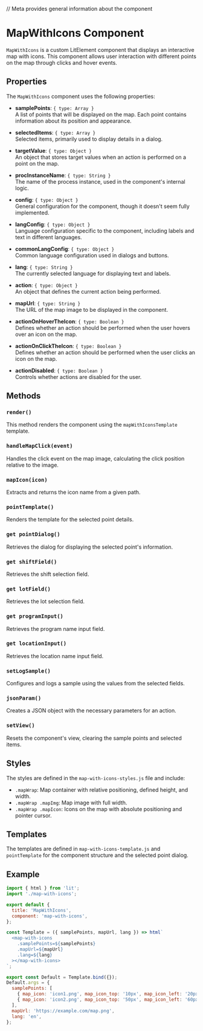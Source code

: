 
// Meta provides general information about the component
<Meta title="Components/Map With Icons" component={MapWithIcons} />

# MapWithIcons Component

`MapWithIcons` is a custom LitElement component that displays an interactive map with icons. This component allows user interaction with different points on the map through clicks and hover events.

## Properties

The `MapWithIcons` component uses the following properties:

- **samplePoints**: `{ type: Array }`  
  A list of points that will be displayed on the map. Each point contains information about its position and appearance.

- **selectedItems**: `{ type: Array }`  
  Selected items, primarily used to display details in a dialog.

- **targetValue**: `{ type: Object }`  
  An object that stores target values when an action is performed on a point on the map.

- **procInstanceName**: `{ type: String }`  
  The name of the process instance, used in the component's internal logic.

- **config**: `{ type: Object }`  
  General configuration for the component, though it doesn't seem fully implemented.

- **langConfig**: `{ type: Object }`  
  Language configuration specific to the component, including labels and text in different languages.

- **commonLangConfig**: `{ type: Object }`  
  Common language configuration used in dialogs and buttons.

- **lang**: `{ type: String }`  
  The currently selected language for displaying text and labels.

- **action**: `{ type: Object }`  
  An object that defines the current action being performed.

- **mapUrl**: `{ type: String }`  
  The URL of the map image to be displayed in the component.

- **actionOnHoverTheIcon**: `{ type: Boolean }`  
  Defines whether an action should be performed when the user hovers over an icon on the map.

- **actionOnClickTheIcon**: `{ type: Boolean }`  
  Defines whether an action should be performed when the user clicks an icon on the map.

- **actionDisabled**: `{ type: Boolean }`  
  Controls whether actions are disabled for the user.

## Methods

### `render()`
This method renders the component using the `mapWithIconsTemplate` template.

### `handleMapClick(event)`
Handles the click event on the map image, calculating the click position relative to the image.

### `mapIcon(icon)`
Extracts and returns the icon name from a given path.

### `pointTemplate()`
Renders the template for the selected point details.

### `get pointDialog()`
Retrieves the dialog for displaying the selected point's information.

### `get shiftField()`
Retrieves the shift selection field.

### `get lotField()`
Retrieves the lot selection field.

### `get programInput()`
Retrieves the program name input field.

### `get locationInput()`
Retrieves the location name input field.

### `setLogSample()`
Configures and logs a sample using the values from the selected fields.

### `jsonParam()`
Creates a JSON object with the necessary parameters for an action.

### `setView()`
Resets the component's view, clearing the sample points and selected items.

## Styles

The styles are defined in the `map-with-icons-styles.js` file and include:

- `.mapWrap`: Map container with relative positioning, defined height, and width.
- `.mapWrap .mapImg`: Map image with full width.
- `.mapWrap .mapIcon`: Icons on the map with absolute positioning and pointer cursor.

## Templates

The templates are defined in `map-with-icons-template.js` and `pointTemplate` for the component structure and the selected point dialog.

## Example

```js
import { html } from 'lit';
import './map-with-icons';

export default {
  title: 'MapWithIcons',
  component: 'map-with-icons',
};

const Template = ({ samplePoints, mapUrl, lang }) => html`
  <map-with-icons
    .samplePoints=${samplePoints}
    .mapUrl=${mapUrl}
    .lang=${lang}
  ></map-with-icons>
`;

export const Default = Template.bind({});
Default.args = {
  samplePoints: [
    { map_icon: 'icon1.png', map_icon_top: '10px', map_icon_left: '20px', map_icon_w: '30', map_icon_h: '40' },
    { map_icon: 'icon2.png', map_icon_top: '50px', map_icon_left: '60px', map_icon_w: '70', map_icon_h: '80' },
  ],
  mapUrl: 'https://example.com/map.png',
  lang: 'en',
};
